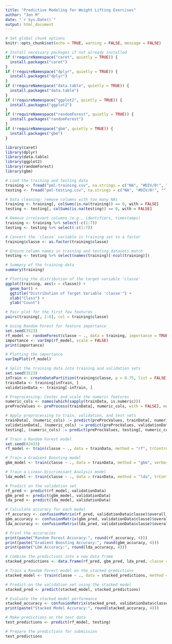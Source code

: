 ```yaml
---
title: "Predictive Modeling for Weight Lifting Exercises"
author: "Jen M"
date: "`r Sys.Date()`"
output: html_document
---
```


```r
# Set global chunk options
knitr::opts_chunk$set(echo = TRUE, warning = FALSE, message = FALSE)

# Install necessary packages if not already installed
if (!requireNamespace("caret", quietly = TRUE)) {
  install.packages("caret")
}
if (!requireNamespace("dplyr", quietly = TRUE)) {
  install.packages("dplyr")
}
if (!requireNamespace("data.table", quietly = TRUE)) {
  install.packages("data.table")
}
if (!requireNamespace("ggplot2", quietly = TRUE)) {
  install.packages("ggplot2")
}
if (!requireNamespace("randomForest", quietly = TRUE)) {
  install.packages("randomForest")
}
if (!requireNamespace("gbm", quietly = TRUE)) {
  install.packages("gbm")
}

library(caret)
library(dplyr)
library(data.table)
library(ggplot2)
library(randomForest)
library(gbm)
```


```r
# Load the training and testing data
training <- fread("pml-training.csv", na.strings = c("NA", "#DIV/0!", ""))
testing <- fread("pml-testing.csv", na.strings = c("NA", "#DIV/0!", ""))

# Data cleaning: remove columns with too many NAs
training <- training[, colSums(is.na(training)) == 0, with = FALSE]
testing <- testing[, colSums(is.na(testing)) == 0, with = FALSE]

# Remove irrelevant columns (e.g., identifiers, timestamps)
training <- training %>% select(-c(1:7))
testing <- testing %>% select(-c(1:7))

# Convert the `classe` variable in training set to a factor
training$classe <- as.factor(training$classe)

# Ensure column names in training and testing datasets match
testing <- testing %>% select(names(training)[-ncol(training)])
```


```r
# Summary of the training data
summary(training)

# Plotting the distribution of the target variable 'classe'
ggplot(training, aes(x = classe)) +
  geom_bar() +
  ggtitle("Distribution of Target Variable 'classe'") +
  xlab("Class") +
  ylab("Count")

# Pair plot for the first few features
pairs(training[, 2:6], col = training$classe)
```


```r
# Using Random Forest for feature importance
set.seed(3523)
rf_model <- randomForest(classe ~ ., data = training, importance = TRUE)
importance <- varImp(rf_model, scale = FALSE)
print(importance)

# Plotting the importance
varImpPlot(rf_model)
```


```r
# Split the training data into training and validation sets
set.seed(3523)
inTrain <- createDataPartition(training$classe, p = 0.75, list = FALSE)
trainData <- training[inTrain, ]
validationData <- training[-inTrain, ]

# Preprocessing: Center and scale the numeric features
numeric_cols <- names(which(sapply(trainData, is.numeric)))
preProcValues <- preProcess(trainData[, numeric_cols, with = FALSE], method = c("center", "scale"))

# Apply preprocessing to train, validation, and test sets
trainData[, (numeric_cols) := predict(preProcValues, trainData[, numeric_cols, with = FALSE])]
validationData[, (numeric_cols) := predict(preProcValues, validationData[, numeric_cols, with = FALSE])]
testing[, (numeric_cols) := predict(preProcValues, testing[, numeric_cols, with = FALSE])]

# Train a Random Forest model
set.seed(62433)
rf_model <- train(classe ~ ., data = trainData, method = "rf", trControl = trainControl(method = "cv", number = 5))

# Train a Gradient Boosting model
gbm_model <- train(classe ~ ., data = trainData, method = "gbm", verbose = FALSE, trControl = trainControl(method = "cv", number = 5))

# Train a Linear Discriminant Analysis model
lda_model <- train(classe ~ ., data = trainData, method = "lda", trControl = trainControl(method = "cv", number = 5))
```


```r
# Predict on the validation set
rf_pred <- predict(rf_model, validationData)
gbm_pred <- predict(gbm_model, validationData)
lda_pred <- predict(lda_model, validationData)

# Calculate accuracy for each model
rf_accuracy <- confusionMatrix(rf_pred, validationData$classe)$overall['Accuracy']
gbm_accuracy <- confusionMatrix(gbm_pred, validationData$classe)$overall['Accuracy']
lda_accuracy <- confusionMatrix(lda_pred, validationData$classe)$overall['Accuracy']

# Print the accuracies
print(paste("Random Forest Accuracy:", round(rf_accuracy, 4)))
print(paste("Gradient Boosting Accuracy:", round(gbm_accuracy, 4)))
print(paste("LDA Accuracy:", round(lda_accuracy, 4)))
```


```r
# Combine the predictions into a new data frame
stacked_predictions <- data.frame(rf_pred, gbm_pred, lda_pred, classe = validationData$classe)

# Train a Random Forest model on the stacked predictions
stacked_model <- train(classe ~ ., data = stacked_predictions, method = "rf")

# Predict on the validation set using the stacked model
stacked_pred <- predict(stacked_model, stacked_predictions)

# Evaluate the stacked model performance
stacked_accuracy <- confusionMatrix(stacked_pred, validationData$classe)$overall['Accuracy']
print(paste("Stacked Model Accuracy:", round(stacked_accuracy, 4)))
```


```r
# Make predictions on the test data
test_predictions <- predict(rf_model, testing)

# Prepare the predictions for submission
test_predictions
```

